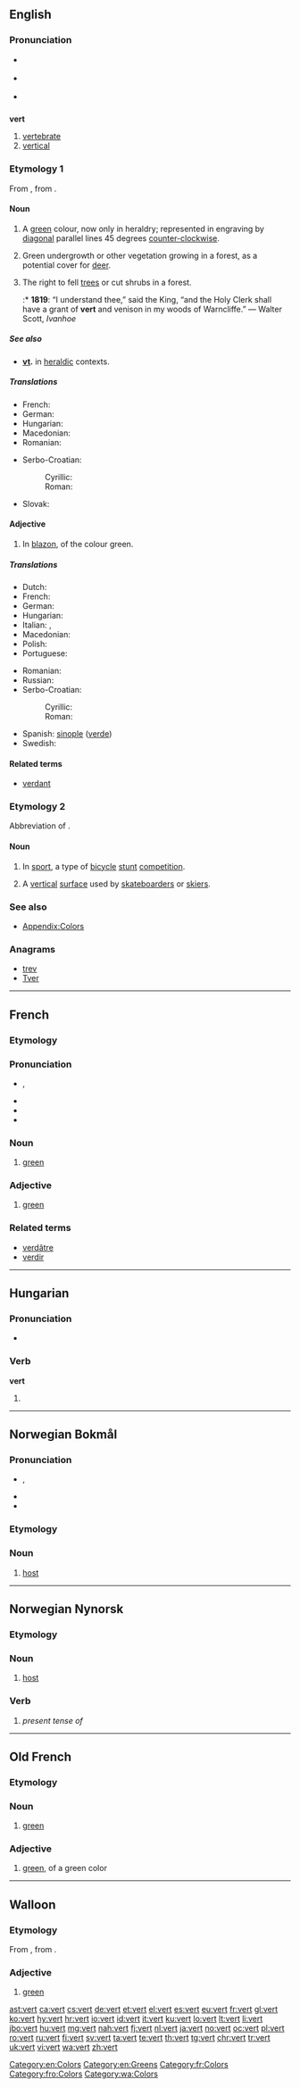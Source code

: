 ==English==
{{wikipedia}}

===Pronunciation===
* {{a|RP}} {{IPA|/vɜːt/}}
* {{a|US}} {{IPA|/vɝt/}}
* {{rhymes|ɜː(r)t}}

==={{abbreviation-old|en}}===
'''vert'''

# [[vertebrate]]
# [[vertical]]

===Etymology 1===
From {{etyl|fro|en}} {{term|vert|lang=fro}}, from {{etyl|la|en}} {{term|viridis|lang=la}}.

====Noun====
{{en-noun}}

# {{context|tincture|lang=en}} A [[green]] colour, now only in heraldry; represented in engraving by [[diagonal]] parallel lines 45 degrees [[counter-clockwise]].
# {{context|archaic|lang=en}} Green undergrowth or other vegetation growing in a forest, as a potential cover for [[deer]].
# {{context|archaic|lang=en}} The right to fell [[trees]] or cut shrubs in a forest.
#:* '''1819''': “I understand thee,” said the King, “and the Holy Clerk shall have a grant of '''vert''' and venison in my woods of Warncliffe.” — Walter Scott, ''Ivanhoe''

=====See also=====
* '''[[vt]].''' in [[heraldic]] contexts.

=====Translations=====
{{trans-top|colour}}
* French: {{t+|fr|sinople}}
* German: {{t+|de|Grün}}
* Hungarian: {{t+|hu|zöld}}
* Macedonian: {{t|mk|зелена|f|tr=zélena}}
* Romanian: {{t+|ro|verde}}
{{trans-mid}}
* Serbo-Croatian:
*: Cyrillic: {{t|sh|зелена|f}}
*: Roman: {{t|sh|zelena|f}}
* Slovak: {{t|sk|zelená}}
{{trans-bottom}}

====Adjective====
{{en-adj}}

# {{context|tincture|lang=en}} In [[blazon]], of the colour green.

=====Translations=====
{{trans-top|of green colour}}
* Dutch: {{t+|nl|groen}}
* French: {{t+|fr|sinople}}
* German: {{t+|de|grün}}
* Hungarian: {{t+|hu|zöld}}
* Italian: {{t+|it|verde}}, {{t+|it|sinopel}}
* Macedonian: {{t|mk|зелен|m|tr=zélen}}
* Polish: {{t+|pl|zielony}}
* Portuguese: {{t|pt|sinople}}
{{trans-mid}}
* Romanian: {{t+|ro|verde}}
* Russian: {{t+|ru|зеленый}}
* Serbo-Croatian:
*: Cyrillic: {{t|sh|зелена|f}}
*: Roman: {{t|sh|zelena|f}}
* Spanish: [[sinople]] ([[verde]])
* Swedish: {{t+|sv|grönt}}
{{trans-bottom}}

====Related terms====
* [[verdant]]

===Etymology 2===
Abbreviation of {{term|vertical}}.

====Noun====
{{en-noun}}

# {{context|colloquial|lang=en}} In [[sport]], a type of [[bicycle]] [[stunt]] [[competition]].
# A [[vertical]] [[surface]] used by [[skateboard]]ers or [[skier]]s.

===See also===
* [[Appendix:Colors]]

===Anagrams===
* [[trev#English|trev]]
* [[Tver#English|Tver]]

[[Category:en:Colors]]
[[Category:en:Greens]]

----

==French==

===Etymology===
{{etyl|la|fr}} {{term|viridis|lang=la}}

===Pronunciation===
* {{IPA|lang=fr|[vɛːʁ]}}, {{X-SAMPA|/vE:R/}}
* {{audio|Fr-vert.ogg|audio}}
* {{homophones|lang=fr|ver|verre|verres|vers|verts|vair|vaire}}
* {{rhymes|ɛʁ|lang=fr}}

===Noun===
{{fr-noun|m}}

# [[green]]

===Adjective===
{{fr-adj}}

# [[green]]

===Related terms===
* [[verdâtre]]
* [[verdir]]

[[Category:fr:Colors]]

----

==Hungarian==

===Pronunciation===
* {{IPA|/ˈvɛrt/|lang=hu}}

===Verb===
'''vert'''

# {{hu-participle|ver|t}}

----

==Norwegian Bokmål==

===Pronunciation===
* {{IPA|lang=no|/ʋæʈ/}}, {{X-SAMPA|/v\{t`/}}
* {{homophones|hvert|verdt|vært|lang=nb}}
* {{rhymes|æʈ|lang=nb}}

===Etymology===
{{etyl|gml|nb}} {{term|wert|lang=gml}}

===Noun===
{{nb-noun-m1}}

# [[host]]

----

==Norwegian Nynorsk==

===Etymology===
{{etyl|gml|nn}} {{term|wert|lang=gml}}

===Noun===
{{nn-noun-m1}}

# [[host]]

===Verb===
{{nn-verb-form}}

# ''present tense of '''{{nn-inf|vert|/}}'''''

----

==Old French==

===Etymology===
{{etyl|la|fro}} {{term|viridis|lang=la}}

===Noun===
{{fro-noun|m}}

# [[green]]

===Adjective===
{{head|fro|adjective|g=m|g2=f}}

# [[green]], of a green color

[[Category:fro:Colors]]

----

==Walloon==

===Etymology===
From {{etyl|fro|wa}} {{term|vert|lang=fro}}, from {{etyl|la|wa}} {{term|viridis|lang=la}}.

===Adjective===
{{head|wa|adjective}}

# [[green]]

[[Category:wa:Colors]]

[[ast:vert]]
[[ca:vert]]
[[cs:vert]]
[[de:vert]]
[[et:vert]]
[[el:vert]]
[[es:vert]]
[[eu:vert]]
[[fr:vert]]
[[gl:vert]]
[[ko:vert]]
[[hy:vert]]
[[hr:vert]]
[[io:vert]]
[[id:vert]]
[[it:vert]]
[[ku:vert]]
[[lo:vert]]
[[lt:vert]]
[[li:vert]]
[[jbo:vert]]
[[hu:vert]]
[[mg:vert]]
[[nah:vert]]
[[fj:vert]]
[[nl:vert]]
[[ja:vert]]
[[no:vert]]
[[oc:vert]]
[[pl:vert]]
[[ro:vert]]
[[ru:vert]]
[[fi:vert]]
[[sv:vert]]
[[ta:vert]]
[[te:vert]]
[[th:vert]]
[[tg:vert]]
[[chr:vert]]
[[tr:vert]]
[[uk:vert]]
[[vi:vert]]
[[wa:vert]]
[[zh:vert]]